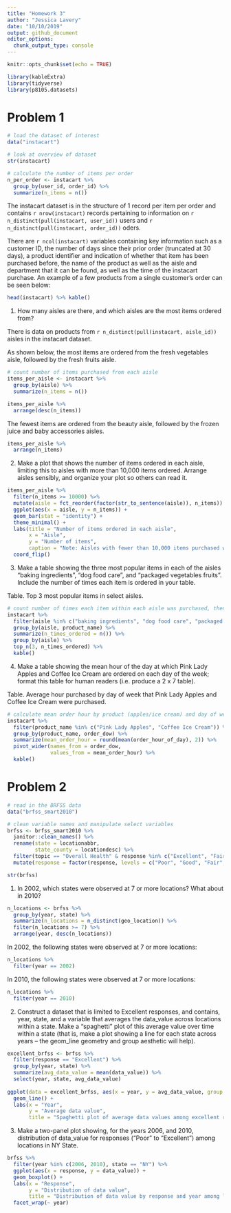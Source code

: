 ```yaml
---
title: "Homework 3"
author: "Jessica Lavery"
date: "10/10/2019"
output: github_document
editor_options: 
  chunk_output_type: console
---
```


```r
knitr::opts_chunk$set(echo = TRUE)

library(kableExtra)
library(tidyverse)
library(p8105.datasets)
```

# Problem 1
```r
# load the dataset of interest
data("instacart")

# look at overview of dataset
str(instacart)

# calculate the number of items per order
n_per_order <- instacart %>% 
  group_by(user_id, order_id) %>% 
  summarize(n_items = n())

```

The instacart dataset is in the structure of 1 record per item per order and contains `r nrow(instacart)` records pertaining to information on `r n_distinct(pull(instacart, user_id))` users and `r n_distinct(pull(instacart, order_id))` oders. 

There are `r ncol(instacart)` variables containing key information such as a customer ID, the number of days since their prior order (truncated at 30 days), a product identifier and indication of whether that item has been purchased before, the name of the product as well as the aisle and department that it can be found, as well as the time of the instacart purchase. 
An example of a few products from a single customer's order can be seen below:

```r
head(instacart) %>% kable()
```

1. How many aisles are there, and which aisles are the most items ordered from?

There is data on products from `r n_distinct(pull(instacart, aisle_id))` aisles in the instacart dataset. 

As shown below, the most items are ordered from the fresh vegetables aisle, followed by the fresh fruits aisle. 

```r
# count number of items purchased from each aisle
items_per_aisle <- instacart %>% 
  group_by(aisle) %>% 
  summarize(n_items = n()) 

items_per_aisle %>% 
  arrange(desc(n_items))
```

The fewest items are ordered from the beauty aisle, followed by the frozen juice and baby accessories aisles. 

```r
items_per_aisle %>% 
  arrange(n_items)
```

2. Make a plot that shows the number of items ordered in each aisle, limiting this to aisles with more than 10,000 items ordered. Arrange aisles sensibly, and organize your plot so others can read it.

```r
items_per_aisle %>% 
  filter(n_items >= 10000) %>% 
  mutate(aisle = fct_reorder(factor(str_to_sentence(aisle)), n_items)) %>% 
  ggplot(aes(x = aisle, y = n_items)) +
  geom_bar(stat = "identity") +
  theme_minimal() +
  labs(title = "Number of items ordered in each aisle",
       x = "Aisle",
       y = "Number of items", 
       caption = "Note: Aisles with fewer than 10,000 items purchased were excluded from this figure.") +
  coord_flip()
```

3. Make a table showing the three most popular items in each of the aisles “baking ingredients”, “dog food care”, and “packaged vegetables fruits”. Include the number of times each item is ordered in your table.

Table. Top 3 most popular items in select aisles.

```r

# count number of times each item within each aisle was purchased, then get top 3 items per aisle
instacart %>% 
  filter(aisle %in% c("baking ingredients", "dog food care", "packaged vegetables fruits")) %>% 
  group_by(aisle, product_name) %>%
  summarize(n_times_ordered = n()) %>%
  group_by(aisle) %>%
  top_n(3, n_times_ordered) %>% 
  kable()
```

4. Make a table showing the mean hour of the day at which Pink Lady Apples and Coffee Ice Cream are ordered on each day of the week; format this table for human readers (i.e. produce a 2 x 7 table).

Table. Average hour purchased by day of week that Pink Lady Apples and Coffee Ice Cream were purchased.

```r

# calculate mean order hour by product (apples/ice cream) and day of week
instacart %>% 
  filter(product_name %in% c("Pink Lady Apples", "Coffee Ice Cream")) %>% 
  group_by(product_name, order_dow) %>% 
  summarize(mean_order_hour = round(mean(order_hour_of_day), 2)) %>%
  pivot_wider(names_from = order_dow,
              values_from = mean_order_hour) %>% 
  kable()
```

# Problem 2

```r
# read in the BRFSS data
data("brfss_smart2010") 

# clean variable names and manipulate select variables
brfss <- brfss_smart2010 %>% 
  janitor::clean_names() %>% 
  rename(state = locationabbr,
         state_county = locationdesc) %>% 
  filter(topic == "Overall Health" & response %in% c("Excellent", "Fair", "Good", "Poor")) %>% 
  mutate(response = factor(response, levels = c("Poor", "Good", "Fair", "Excellent")))

str(brfss)
```

1. In 2002, which states were observed at 7 or more locations? What about in 2010?

```r
n_locations <- brfss %>% 
  group_by(year, state) %>% 
  summarize(n_locations = n_distinct(geo_location)) %>% 
  filter(n_locations >= 7) %>% 
  arrange(year, desc(n_locations))
```

In 2002, the following states were observed at 7 or more locations: 

```r
n_locations %>% 
  filter(year == 2002) 
```

In 2010, the following states were observed at 7 or more locations: 

```r
n_locations %>% 
  filter(year == 2010)
```

2. Construct a dataset that is limited to Excellent responses, and contains, year, state, and a variable that averages the data_value across locations within a state. Make a “spaghetti” plot of this average value over time within a state (that is, make a plot showing a line for each state across years – the geom_line geometry and group aesthetic will help).

```r
excellent_brfss <- brfss %>% 
  filter(response == "Excellent") %>% 
  group_by(year, state) %>% 
  summarize(avg_data_value = mean(data_value)) %>% 
  select(year, state, avg_data_value)
  
ggplot(data = excellent_brfss, aes(x = year, y = avg_data_value, group = state)) +
  geom_line() +
  labs(x = "Year",
       y = "Average data value",
       title = "Spaghetti plot of average data values among excellent responses across locations within states")

```

3. Make a two-panel plot showing, for the years 2006, and 2010, distribution of data_value for responses (“Poor” to “Excellent”) among locations in NY State.

```r
brfss %>% 
  filter(year %in% c(2006, 2010), state == "NY") %>% 
  ggplot(aes(x = response, y = data_value)) +
  geom_boxplot() + 
  labs(x = "Response",
       y = "Distribution of data value",
       title = "Distribution of data value by response and year among locations in New York State") + 
  facet_wrap(~ year)
```

